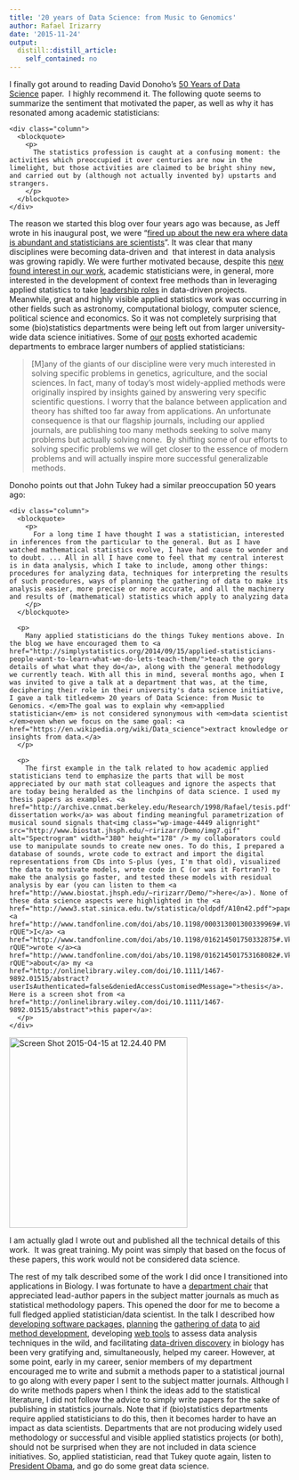 ```yaml
---
title: '20 years of Data Science: from Music to Genomics'
author: Rafael Irizarry
date: '2015-11-24'
output:
  distill::distill_article:
    self_contained: no
---
```


I finally got around to reading David Donoho's [50 Years of Data Science](https://dl.dropboxusercontent.com/u/23421017/50YearsDataScience.pdf) paper.  I highly recommend it. The following quote seems to summarize the sentiment that motivated the paper, as well as why it has resonated among academic statisticians:

<div class="page" title="Page 5">
  <div class="layoutArea">
    <div class="column">
      <blockquote>
        <p>
          The statistics profession is caught at a confusing moment: the activities which preoccupied it over centuries are now in the limelight, but those activities are claimed to be bright shiny new, and carried out by (although not actually invented by) upstarts and strangers.
        </p>
      </blockquote>
    </div>
  </div>
</div>

The reason we started this blog over four years ago was because, as Jeff wrote in his inaugural post, we were "[fired up about the new era where data is abundant and statisticians are scientists](http://simplystatistics.org/2011/09/07/first-things-first/)". It was clear that many disciplines were becoming data-driven and  that interest in data analysis was growing rapidly. We were further motivated because, despite this [new found interest in our work](http://simplystatistics.org/2014/09/15/applied-statisticians-people-want-to-learn-what-we-do-lets-teach-them/), academic statisticians were, in general, more interested in the development of context free methods than in leveraging applied statistics to take [leadership roles](http://simplystatistics.org/2012/06/22/statistics-and-the-science-club/) in data-driven projects. Meanwhile, great and highly visible applied statistics work was occurring in other fields such as astronomy, computational biology, computer science, political science and economics. So it was not completely surprising that some (bio)statistics departments were being left out from larger university-wide data science initiatives. Some of [our](http://simplystatistics.org/2014/07/25/academic-statisticians-there-is-no-shame-in-developing-statistical-solutions-that-solve-just-one-problem/) [posts](http://simplystatistics.org/2013/04/15/data-science-only-poses-a-threat-to-biostatistics-if-we-dont-adapt/) exhorted academic departments to embrace larger numbers of applied statisticians:

> [M]any of the giants of our discipline were very much interested in solving specific problems in genetics, agriculture, and the social sciences. In fact, many of today’s most widely-applied methods were originally inspired by insights gained by answering very specific scientific questions. I worry that the balance between application and theory has shifted too far away from applications. An unfortunate consequence is that our flagship journals, including our applied journals, are publishing too many methods seeking to solve many problems but actually solving none.  By shifting some of our efforts to solving specific problems we will get closer to the essence of modern problems and will actually inspire more successful generalizable methods.

Donoho points out that John Tukey had a similar preoccupation 50 years ago:

<div class="page" title="Page 10">
  <div class="layoutArea">
    <div class="column">
      <blockquote>
        <p>
          For a long time I have thought I was a statistician, interested in inferences from the particular to the general. But as I have watched mathematical statistics evolve, I have had cause to wonder and to doubt. ... All in all I have come to feel that my central interest is in data analysis, which I take to include, among other things: procedures for analyzing data, techniques for interpreting the results of such procedures, ways of planning the gathering of data to make its analysis easier, more precise or more accurate, and all the machinery and results of (mathematical) statistics which apply to analyzing data
        </p>
      </blockquote>
      
      <p>
        Many applied statisticians do the things Tukey mentions above. In the blog we have encouraged them to <a href="http://simplystatistics.org/2014/09/15/applied-statisticians-people-want-to-learn-what-we-do-lets-teach-them/">teach the gory details of what what they do</a>, along with the general methodology we currently teach. With all this in mind, several months ago, when I was invited to give a talk at a department that was, at the time, deciphering their role in their university's data science initiative, I gave a talk titled<em> 20 years of Data Science: from Music to Genomics. </em>The goal was to explain why <em>applied statistician</em> is not considered synonymous with <em>data scientist </em>even when we focus on the same goal: <a href="https://en.wikipedia.org/wiki/Data_science">extract knowledge or insights from data.</a>
      </p>
      
      <p>
        The first example in the talk related to how academic applied statisticians tend to emphasize the parts that will be most appreciated by our math stat colleagues and ignore the aspects that are today being heralded as the linchpins of data science. I used my thesis papers as examples. <a href="http://archive.cnmat.berkeley.edu/Research/1998/Rafael/tesis.pdf">My dissertation work</a> was about finding meaningful parametrization of musical sound signals that<img class="wp-image-4449 alignright" src="http://www.biostat.jhsph.edu/~ririzarr/Demo/img7.gif" alt="Spectrogram" width="380" height="178" /> my collaborators could use to manipulate sounds to create new ones. To do this, I prepared a database of sounds, wrote code to extract and import the digital representations from CDs into S-plus (yes, I'm that old), visualized the data to motivate models, wrote code in C (or was it Fortran?) to make the analysis go faster, and tested these models with residual analysis by ear (you can listen to them <a href="http://www.biostat.jhsph.edu/~ririzarr/Demo/">here</a>). None of these data science aspects were highlighted in the <a href="http://www3.stat.sinica.edu.tw/statistica/oldpdf/A10n42.pdf">papers</a> <a href="http://www.tandfonline.com/doi/abs/10.1198/000313001300339969#.Vk4_ht-rQUE">I</a> <a href="http://www.tandfonline.com/doi/abs/10.1198/016214501750332875#.Vk4_mN-rQUE">wrote </a><a href="http://www.tandfonline.com/doi/abs/10.1198/016214501753168082#.Vk4_qt-rQUE">about</a> my <a href="http://onlinelibrary.wiley.com/doi/10.1111/1467-9892.01515/abstract?userIsAuthenticated=false&deniedAccessCustomisedMessage=">thesis</a>. Here is a screen shot from <a href="http://onlinelibrary.wiley.com/doi/10.1111/1467-9892.01515/abstract">this paper</a>:
      </p>
    </div>
  </div>
</div>

[<img class="wp-image-4449 aligncenter" src="http://simplystatistics.org/wp-content/uploads/2016/05/Screen-Shot-2015-04-15-at-12.24.40-PM.png" alt="Screen Shot 2015-04-15 at 12.24.40 PM" width="320" height="342" srcset="http://simplystatistics.org/wp-content/uploads/2016/05/Screen-Shot-2015-04-15-at-12.24.40-PM-957x1024.png 957w, http://simplystatistics.org/wp-content/uploads/2016/05/Screen-Shot-2015-04-15-at-12.24.40-PM-187x200.png 187w, http://simplystatistics.org/wp-content/uploads/2016/05/Screen-Shot-2015-04-15-at-12.24.40-PM.png 1204w" sizes="(max-width: 320px) 100vw, 320px" />](http://simplystatistics.org/wp-content/uploads/2016/05/Screen-Shot-2015-04-15-at-12.24.40-PM.png)

I am actually glad I wrote out and published all the technical details of this work.  It was great training. My point was simply that based on the focus of these papers, this work would not be considered data science.

The rest of my talk described some of the work I did once I transitioned into applications in Biology. I was fortunate to have a [department chair](http://www.jhsph.edu/faculty/directory/profile/3859/scott-zeger) that appreciated lead-author papers in the subject matter journals as much as statistical methodology papers. This opened the door for me to become a full fledged applied statistician/data scientist. In the talk I described how [developing software packages,](http://bioinformatics.oxfordjournals.org/content/20/3/307.short) [planning](http://www.nature.com/nmeth/journal/v2/n5/abs/nmeth756.html) the [gathering of data](http://www.nature.com/nmeth/journal/v4/n11/abs/nmeth1102.html) to [aid method development](http://www.ncbi.nlm.nih.gov/pubmed/?term=16108723), developing [web tools](http://www.ncbi.nlm.nih.gov/pubmed/14960458) to assess data analysis techniques in the wild, and facilitating [data-driven discovery](http://www.ncbi.nlm.nih.gov/pubmed/19151715) in biology has been very gratifying and, simultaneously, helped my career. However, at some point, early in my career, senior members of my department encouraged me to write and submit a methods paper to a statistical journal to go along with every paper I sent to the subject matter journals. Although I do write methods papers when I think the ideas add to the statistical literature, I did not follow the advice to simply write papers for the sake of publishing in statistics journals. Note that if (bio)statistics departments require applied statisticians to do this, then it becomes harder to have an impact as data scientists. Departments that are not producing widely used methodology or successful and visible applied statistics projects (or both), should not be surprised when they are not included in data science initiatives. So, applied statistician, read that Tukey quote again, listen to [President Obama](https://youtu.be/vbb-AjiXyh0), and go do some great data science.

&nbsp;



&nbsp;
